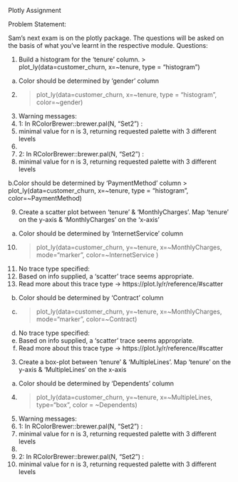 Plotly Assignment

Problem Statement:

Sam’s next exam is on the plotly package. The questions will be asked on the basis of what you’ve learnt in the respective module.
Questions:

1.	Build a histogram for the ‘tenure’ column.
> plot_ly(data=customer_churn, x=~tenure, type = "histogram")
 

a.	Color should be determined by ‘gender’ column
2.	> plot_ly(data=customer_churn, x=~tenure, type = "histogram", color=~gender)
3.	Warning messages:
4.	1: In RColorBrewer::brewer.pal(N, "Set2") :
5.	  minimal value for n is 3, returning requested palette with 3 different levels
6.	
7.	2: In RColorBrewer::brewer.pal(N, "Set2") :
8.	  minimal value for n is 3, returning requested palette with 3 different levels
 
b.Color should be determined by ‘PaymentMethod’ column
> plot_ly(data=customer_churn, x=~tenure, type = "histogram", color=~PaymentMethod)
 

9.	Create a scatter plot between ‘tenure’ & ‘MonthlyCharges’. Map ‘tenure’ on the y-axis & ‘MonthlyCharges’ on the ‘x-axis’
a.	Color should be determined by ‘InternetService’ column
10.	> plot_ly(data=customer_churn, y=~tenure, x=~MonthlyCharges, mode="marker", color=~InternetService )
11.	No trace type specified:
12.	  Based on info supplied, a 'scatter' trace seems appropriate.
13.	  Read more about this trace type -> https://plot.ly/r/reference/#scatter
 
b.	Color should be determined by ‘Contract’ column
c.	> plot_ly(data=customer_churn, y=~tenure, x=~MonthlyCharges, mode="marker", color=~Contract)
d.	No trace type specified:
e.	  Based on info supplied, a 'scatter' trace seems appropriate.
f.	  Read more about this trace type -> https://plot.ly/r/reference/#scatter
 


3.	Create a box-plot between ‘tenure’ & ‘MultipleLines’. Map ‘tenure’ on the y-axis & ‘MultipleLines’ on the x-axis
a.	Color should be determined by ‘Dependents’ column
4.	> plot_ly(data=customer_churn, y=~tenure, x=~MultipleLines, type="box", color = ~Dependents)
5.	Warning messages:
6.	1: In RColorBrewer::brewer.pal(N, "Set2") :
7.	  minimal value for n is 3, returning requested palette with 3 different levels
8.	
9.	2: In RColorBrewer::brewer.pal(N, "Set2") :
10.	  minimal value for n is 3, returning requested palette with 3 different levels
 

